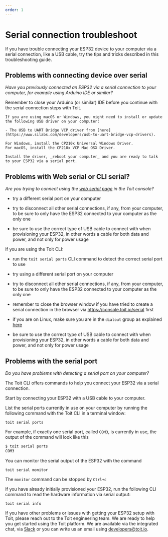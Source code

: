 ```yaml
---
order: 1
---
```


# Serial connection troubleshoot

If you have trouble connecting your ESP32 device to your computer via a serial connection, like a USB cable, try the tips and tricks described in this troubleshooting guide.

## Problems with connecting device over serial

_Have you previously connected an ESP32 via a serial connection to your computer, for example using Arduino IDE or similar?_

<Tabs>
  <Tab label="YES">

Remember to close your Arduino (or similar) IDE before you continue with the serial connection steps with Toit.

  </Tab>
  <Tab label="NO">

    If you are using macOS or Windows, you might need to install or update the following USB driver on your computer:

    - The USB to UART Bridge VCP driver from [here](https://www.silabs.com/developers/usb-to-uart-bridge-vcp-drivers).

    For Windows, install the CP210x Universal Windows Driver.
    For macOS, install the CP210x VCP Mac OSX Driver.

    Install the driver, _reboot your computer_ and you are ready to talk to your ESP32 via a serial port.

  </Tab>
</Tabs>

## Problems with Web serial or CLI serial?

_Are you trying to connect using the [web serial page](https://console.toit.io/serial) in the Toit console?_

<Tabs>
  <Tab label="YES">

- try a different serial port on your computer

- try to disconnect all other serial connections, if any, from your computer, to be sure to only have the ESP32 connected to your computer as the only one

- be sure to use the correct type of USB cable to connect with when provisioning your ESP32, in other words a cable for both data and power, and not only for power usage

    </Tab>
<Tab label="NO">

  If you are using the Toit CLI:

  - run the `toit serial ports` CLI command to detect the correct serial port to use

  - try using a different serial port on your computer

  - try to disconnect all other serial connections, if any, from your computer, to be sure to only have the ESP32 connected to your computer as the only one

  - remember to close the browser window if you have tried to create a serial connection in the browser via https://console.toit.io/serial first

  - if you are on Linux, make sure you are in the `dialout` group as explained [here](https://docs.espressif.com/projects/esp-idf/en/latest/esp32/get-started/establish-serial-connection.html#adding-user-to-dialout-on-linux)

  - be sure to use the correct type of USB cable to connect with when provisioning your ESP32, in other words a cable for both data and power, and not only for power usage

    </Tab>

</Tabs>

## Problems with the serial port

_Do you have problems with detecting a serial port on your computer?_

<Tabs>
  <Tab label="YES">

The Toit CLI offers commands to help you connect your ESP32 via a serial connection.

Start by connecting your ESP32 with a USB cable to your computer.

List the serial ports currently in use on your computer by running the following command with the Toit CLI in a terminal window:

```shell
toit serial ports
```

For example, if exactly one serial port, called `COM3`, is currently in use, the output of the command will look like this

```txt
$ toit serial ports
COM3
```

You can monitor the serial output of the ESP32 with the command

```shell
toit serial monitor
```

The `monitor` command can be stopped by `Ctrl+c`

If you have already initially provisioned your ESP32, run the following CLI command to read the hardware information via serial output:

```shell
toit serial info
```

  </Tab>
  <Tab label="NO">

If you have other problems or issues with getting your ESP32 setup with Toit, please reach out to the Toit engineering team. We are ready to help you get started using the Toit platform.
We are available via the integrated chat, via [Slack](https://chat.toit.io) or you can write us an email using developers@toit.io.

  </Tab>
</Tabs>
